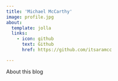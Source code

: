 ```yaml
---
title: 'Michael McCarthy'
image: profile.jpg
about:
  template: jolla
  links:
    - icon: github
      text: Github
      href: https://github.com/itsaramcc

---
```


About this blog
